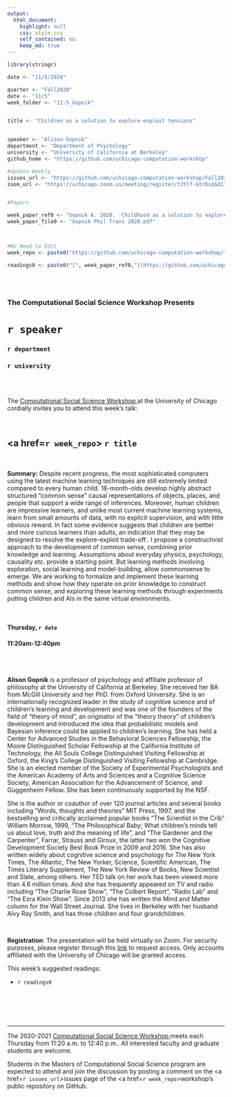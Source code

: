 ```yaml
---
output:
  html_document:
    highlight: null
    css: style.css
    self_contained: no
    keep_md: true
---
```


```r
library(stringr)

date <- "11/5/2020"

quarter <- "Fall2020"
date <- "11/5"
week_folder <- "11-5_Gopnik"


title <- "Children as a solution to explore-exploit tensions"


speaker <- "Alison Gopnik"
department <- "Department of Psychology"
university <- "University of California at Berkeley"
github_home <- "https://github.com/uchicago-computation-workshop"

#Update Weekly
issues_url <- "https://github.com/uchicago-computation-workshop/Fall2020/issues/7"
zoom_url <- "https://uchicago.zoom.us/meeting/register/tJYlf-GtrDsqGd11-iN0x3EnaNGm0Jhuk2nC"


#Papers

week_paper_ref0 <- "Gopnik A. 2020. 'Childhood as a solution to explore-exploit tensions.' Phil. Trans. R. Soc. B 375: 20190502. http://dx.doi.org/10.1098/rstb.2019.0502"
week_paper_file0 <- "Gopnik Phil Trans 2020.pdf"



#No Need to Edit
week_repo <- paste0("https://github.com/uchicago-computation-workshop/",quarter,"/tree/master/",week_folder)

readings0 <- paste0("[", week_paper_ref0,"](https://github.com/uchicago-computation-workshop/",quarter,"/blob/master/", week_folder,"/",week_paper_file0,")")



```



<br>

<h3 class=pfblock-header> The Computational Social Science Workshop Presents </h3>

<h1 class=pfblock-header3> `r speaker`</h1>
<h3 class=pfblock-header3> `r department` </h3>
<h3 class=pfblock-header3> `r university` </h3>

<br><br>



<p class=pfblock-header3>The <a href="https://macss.uchicago.edu/content/computation-workshop"> Computational Social Science Workshop </a> at the University of Chicago cordially invites you to attend this week's talk:</p>



<br>

<div class=pfblock-header3>
<h2 class=pfblock-header>
  <a href=`r week_repo`> `r title` </a>
</h2>

<br>
</div>



<p class=footertext2>

**Summary:** Despite recent progress, the most sophisticated computers using the latest machine learning techniques are still extremely limited compared to every human child. 18-month-olds develop highly abstract structured “common sense” causal representations of objects, places, and people that support a wide range of inferences. Moreover, human children are impressive learners, and unlike most current machine learning systems, learn from small amounts of data, with no explicit supervision, and with little obvious reward. In fact some evidence suggests that children are bettter and more curious learners than adults, an indication that they may be designed to resolve the explore-exploit trade-off.. I propose a constructivist approach to the development of common sense, combining prior knowledge and learning. Assumptions about everyday physics, psychology, causality etc. provide a starting point. But learning methods involving exploration, social learning and model-building, allow commonsense to emerge. We are working to formalize and implement these learning methods and show how they operate on prior knowledge to construct common sense, and exploring these learning methods through experiments putting children and AIs in the same virtual environments.

</p>

<br>

<h4 class=pfblock-header3> Thursday, `r date` </h4>
<h4 class=pfblock-header3> 11:20am-12:40pm </h4>

<br><br>

<p class=footertext2>

**Alison Gopnik** is a professor of psychology and affiliate professor of philosophy at the University of California at Berkeley. She received her BA from McGill University and her PhD. from Oxford University. She is an internationally recognized leader in the study of cognitive science and of children’s learning and development and was one of the founders of the field of “theory of mind”, an originator of the “theory theory” of children’s development and introduced the idea that probabilistic models and Bayesian inference could be applied to children’s learning. She has held a Center for Advanced Studies in the Behavioral Sciences Fellowship, the Moore Distinguished Scholar Fellowship at the California Institute of Technology, the All Souls College Distinguished Visiting Fellowship at Oxford, the King’s College Distinguished Visiting Fellowship at Cambridge. She is an elected member of the Society of Experimental Psychologists and the American Academy of Arts and Sciences and a Cognitive Science Society, American Association for the Advancement of Science, and Guggenheim Fellow. She has been continuously supported by the NSF.

She is the author or coauthor of over 120 journal articles and several books including “Words, thoughts and theories” MIT Press, 1997, and the bestselling and critically acclaimed popular books  “The Scientist in the Crib” William Morrow, 1999, “The Philosophical Baby; What children’s minds tell us about love, truth and the meaning of life”, and “The Gardener and the Carpenter”, Farrar, Strauss and Giroux, the latter two won the Cognitive Development Society Best Book Prize in 2009 and 2016. She has also written widely about cognitive science and psychology for The New York Times, The Atlantic, The New Yorker, Science, Scientific American, The Times Literary Supplement, The New York Review of Books, New Scientist and Slate, among others. Her TED talk on her work has been viewed more than 4.6 million times. And she has frequently appeared on TV and radio including “The Charlie Rose Show”, “The Colbert Report”, “Radio Lab” and “The Ezra Klein Show”. Since 2013 she has written the Mind and Matter column for the Wall Street Journal. She lives in Berkeley with her husband Alvy Ray Smith, and has three children and four grandchildren.

</p>

<br>

<p class=footertext2>

**Registration**: The presentation will be held virtually on Zoom. For security purposes, please register through this [link](`r zoom_url`) to request access. Only accounts affiliated with the University of Chicago will be granted access.
</p>

This week's suggested readings:

- `r readings0`


<br>

<br><br>

---

<p class=footertext> The 2020-2021 <a href="https://macss.uchicago.edu/content/computation-workshop"> Computational Social Science Workshop </a> meets each Thursday from 11:20 a.m. to 12:40 p.m.. All interested faculty and graduate students are welcome.</p>



<p class=footertext>Students in the Masters of Computational Social Science program are expected to attend and join the discussion by posting a comment on the <a href=`r issues_url`>issues page</a> of the <a href=`r week_repo`>workshop's public repository on GitHub.</a></p>